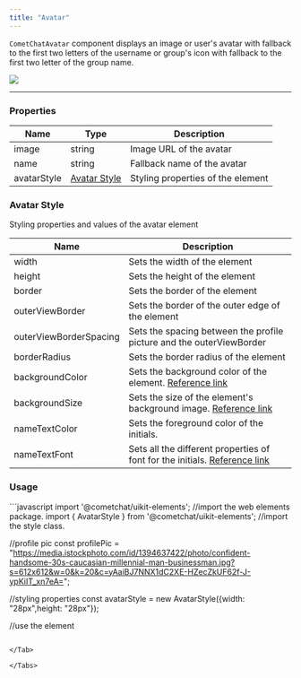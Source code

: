 ```yaml
---
title: "Avatar"
---
```




`CometChatAvatar` component displays an image or user's avatar with fallback to the first two letters of the username or group's icon with fallback to the first two letter of the group name.

<Frame>
  <img src="/images/2d5e5bdb-iaut9ris3qsp06esxrfgn13x9y6uzpulcrgiocg97f47keqml8k1zc3tbi2osmdq-2068d7d2d32a12ca9dfbfbcc514a7288.png" />
</Frame>

***

### Properties

| Name        | Type                                                   | Description                       |
| ----------- | ------------------------------------------------------ | --------------------------------- |
| image       | string                                                 | Image URL of the avatar           |
| name        | string                                                 | Fallback name of the avatar       |
| avatarStyle | [Avatar Style](/docs/web-elements/avatar#avatar-style) | Styling properties of the element |

### Avatar Style

Styling properties and values of the avatar element

| Name                   | Description                                                                                                                         |
| ---------------------- | ----------------------------------------------------------------------------------------------------------------------------------- |
| width                  | Sets the width of the element                                                                                                       |
| height                 | Sets the height of the element                                                                                                      |
| border                 | Sets the border of the element                                                                                                      |
| outerViewBorder        | Sets the border of the outer edge of the element                                                                                    |
| outerViewBorderSpacing | Sets the spacing between the profile picture and the outerViewBorder                                                                |
| borderRadius           | Sets the border radius of the element                                                                                               |
| backgroundColor        | Sets the background color of the element. [Reference link](https://developer.mozilla.org/en-US/docs/Web/CSS/background-color)       |
| backgroundSize         | Sets the size of the element's background image. [Reference link](https://developer.mozilla.org/en-US/docs/Web/CSS/background-size) |
| nameTextColor          | Sets the foreground color of the initials.                                                                                          |
| nameTextFont           | Sets all the different properties of font for the initials. [Reference link](https://developer.mozilla.org/en-US/docs/Web/CSS/font) |

### Usage

<Tabs>
<Tab title="JavaScript">
```javascript
import '@cometchat/uikit-elements'; //import the web elements package.
import  { AvatarStyle } from '@cometchat/uikit-elements'; //import the style class.

//profile pic
const profilePic = "https://media.istockphoto.com/id/1394637422/photo/confident-handsome-30s-caucasian-millennial-man-businessman.jpg?s=612x612&w=0&k=20&c=yAaiBJ7NNX1dC2XE-HZecZkUF62f-J-ypKiIT_xn7eA=";

//styling properties
const avatarStyle = new AvatarStyle({width: "28px",height: "28px"});

//use the element
<cometchat-avatar image={profilePic} avatarStyle={avatarStyle} />
```

</Tab>

</Tabs>

